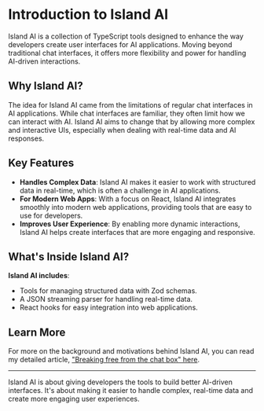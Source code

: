 # Introduction to Island AI

Island AI is a collection of TypeScript tools designed to enhance the way developers create user interfaces for AI applications. Moving beyond traditional chat interfaces, it offers more flexibility and power for handling AI-driven interactions.

## Why Island AI?
The idea for Island AI came from the limitations of regular chat interfaces in AI applications. While chat interfaces are familiar, they often limit how we can interact with AI. Island AI aims to change that by allowing more complex and interactive UIs, especially when dealing with real-time data and AI responses.

## Key Features
  - **Handles Complex Data**: Island AI makes it easier to work with structured data in real-time, which is often a challenge in AI applications.
  - **For Modern Web Apps**: With a focus on React, Island AI integrates smoothly into modern web applications, providing tools that are easy to use for developers.
  - **Improves User Experience**: By enabling more dynamic interactions, Island AI helps create interfaces that are more engaging and responsive.

## What's Inside Island AI?
**Island AI includes**:

- Tools for managing structured data with Zod schemas.
- A JSON streaming parser for handling real-time data.
- React hooks for easy integration into web applications.

## Learn More
For more on the background and motivations behind Island AI, you can read my detailed article, ["Breaking free from the chat box" here](https://www.hack.dance/thoughts/break-free-from-chat-the-box).


---
Island AI is about giving developers the tools to build better AI-driven interfaces. It's about making it easier to handle complex, real-time data and create more engaging user experiences.